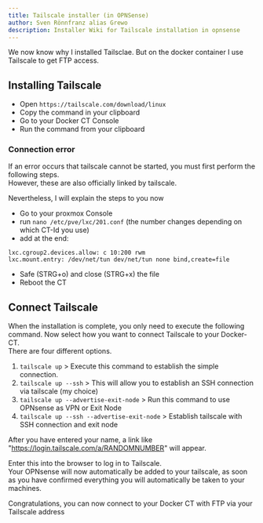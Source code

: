 ```yaml
---
title: Tailscale installer (in OPNSense)
author: Sven Rönnfranz alias Grewo
description: Installer Wiki for Tailscale installation in opnsense
---
```



<Aside type="note">
    We now know why I installed Tailsclae. But on the docker container I use Tailscale to get FTP access.
</Aside>

## Installing Tailscale
* Open `https://tailscale.com/download/linux`
* Copy the command in your clipboard
* Go to your Docker CT Console
* Run the command from your clipboard

### Connection error 
If an error occurs that tailscale cannot be started, you must first perform the following steps.<br/>
However, these are also officially linked by tailscale.

<LinkCard
    title="Tailscale in LXC containers"
    href="https://tailscale.com/kb/1130/lxc-unprivileged"
/>

Nevertheless, I will explain the steps to you now
* Go to your proxmox Console
* run `nano /etc/pve/lxc/201.conf` (the number changes depending on which CT-Id you use)
* add at the end:
```
lxc.cgroup2.devices.allow: c 10:200 rwm
lxc.mount.entry: /dev/net/tun dev/net/tun none bind,create=file
``` 
* Safe (STRG+o) and close (STRG+x) the file
* Reboot the CT

## Connect Tailscale
When the installation is complete, you only need to execute the following command. Now select how you want to connect Tailscale to your Docker-CT.<br/>
There are four different options.

1. `tailscale up` > Execute this command to establish the simple connection.
2. `tailscale up --ssh` > This will allow you to establish an SSH connection via tailscale (my choice)
3. `tailscale up --advertise-exit-node` > Run this command to use OPNsense as VPN or Exit Node
4. `tailscale up --ssh --advertise-exit-node` > Establish tailscale with SSH connection and exit node

After you have entered your name, a link like "https://login.tailscale.com/a/RANDOMNUMBER" will appear.

Enter this into the browser to log in to Tailscale.<br/>
Your OPNsense will now automatically be added to your tailscale, as soon as you have confirmed everything you will automatically be taken to your machines.

Congratulations, you can now connect to your Docker CT with FTP via your Tailscale address

